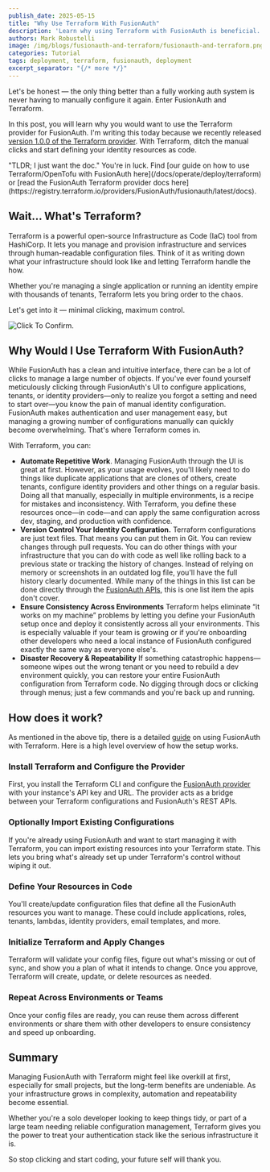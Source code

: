 ```yaml
---
publish_date: 2025-05-15
title: "Why Use Terraform With FusionAuth"
description: 'Learn why using Terraform with FusionAuth is beneficial.'
authors: Mark Robustelli
image: /img/blogs/fusionauth-and-terraform/fusionauth-and-terraform.png
categories: Tutorial
tags: deployment, terraform, fusionauth, deployment
excerpt_separator: "{/* more */}"
---
```



Let's be honest — the only thing better than a fully working auth system is never having to manually configure it again. Enter FusionAuth and Terraform.

In this post, you will learn why you would want to use the Terraform provider for FusionAuth. I'm writing this today because we recently released [version 1.0.0 of the Terraform provider](https://github.com/fusionauth/terraform-provider-fusionauth). With Terraform, ditch the manual clicks and start defining your identity resources as code.

<Aside type="tip">"TLDR; I just want the doc." You're in luck. Find [our guide on how to use Terraform/OpenTofu with FusionAuth here](/docs/operate/deploy/terraform) or [read the FusionAuth Terraform provider docs here](https://registry.terraform.io/providers/FusionAuth/fusionauth/latest/docs).</Aside>

## Wait... What's Terraform?

Terraform is a powerful open-source Infrastructure as Code (IaC) tool from HashiCorp. It lets you manage and provision infrastructure and services through human-readable configuration files. Think of it as writing down what your infrastructure should look like and letting Terraform handle the how.

Whether you're managing a single application or running an identity empire with thousands of tenants, Terraform lets you bring order to the chaos.

Let's get into it — minimal clicking, maximum control.

<div style={{textAlign: "center"}}>
  <img src="/img/blogs/fusionauth-and-terraform/confirm-button.jpg" alt="Click To Confirm." style={{ display: "block", margin: "0 auto" }} />
</div>

## Why Would I Use Terraform With FusionAuth?
While FusionAuth has a clean and intuitive interface, there can be a lot of clicks to manage a large number of objects. If you've ever found yourself meticulously clicking through FusionAuth's UI to configure applications, tenants, or identity providers—only to realize you forgot a setting and need to start over—you know the pain of manual identity configuration. FusionAuth makes authentication and user management easy, but managing a growing number of configurations manually can quickly become overwhelming. That's where Terraform comes in.

With Terraform, you can:
* **Automate Repetitive Work**. Managing FusionAuth through the UI is great at first. However, as your usage evolves, you'll likely need to do things like duplicate applications that are clones of others, create tenants, configure identity providers and other things on a regular basis. Doing all that manually, especially in multiple environments, is a recipe for mistakes and inconsistency. With Terraform, you define these resources once—in code—and can apply the same configuration across dev, staging, and production with confidence.
* **Version Control Your Identity Configuration.** Terraform configurations are just text files. That means you can put them in Git. You can review changes through pull requests. You can do other things with your infrastructure that you can do with code as well like rolling back to a previous state or tracking the history of changes. Instead of relying on memory or screenshots in an outdated log file, you'll have the full history clearly documented. While many of the things in this list can be done directly through the [FusionAuth APIs](/docs/apis/), this is one list item the apis don't cover.
* **Ensure Consistency Across Environments** Terraform helps eliminate “it works on my machine” problems by letting you define your FusionAuth setup once and deploy it consistently across all your environments. This is especially valuable if your team is growing or if you're onboarding other developers who need a local instance of FusionAuth configured exactly the same way as everyone else's.
* **Disaster Recovery & Repeatability** If something catastrophic happens—someone wipes out the wrong tenant or you need to rebuild a dev environment quickly, you can restore your entire FusionAuth configuration from Terraform code. No digging through docs or clicking through menus; just a few commands and you're back up and running.

## How does it work?
As mentioned in the above tip, there is a detailed [guide](/docs/operate/deploy/terraform) on using FusionAuth with Terraform. Here is a high level overview of how the setup works.

### Install Terraform and Configure the Provider
First, you install the Terraform CLI and configure the [FusionAuth provider](https://registry.terraform.io/providers/fusionauth/fusionauth/latest) with your instance's API key and URL. The provider acts as a bridge between your Terraform configurations and FusionAuth's REST APIs.

### Optionally Import Existing Configurations
If you're already using FusionAuth and want to start managing it with Terraform, you can import existing resources into your Terraform state. This lets you bring what's already set up under Terraform's control without wiping it out.

### Define Your Resources in Code
You'll create/update configuration files that define all the FusionAuth resources you want to manage. These could include applications, roles, tenants, lambdas, identity providers, email templates, and more.

### Initialize Terraform and Apply Changes
Terraform will validate your config files, figure out what's missing or out of sync, and show you a plan of what it intends to change. Once you approve, Terraform will create, update, or delete resources as needed.

### Repeat Across Environments or Teams
Once your config files are ready, you can reuse them across different environments or share them with other developers to ensure consistency and speed up onboarding.

## Summary
Managing FusionAuth with Terraform might feel like overkill at first, especially for small projects, but the long-term benefits are undeniable. As your infrastructure grows in complexity, automation and repeatability become essential.

Whether you're a solo developer looking to keep things tidy, or part of a large team needing reliable configuration management, Terraform gives you the power to treat your authentication stack like the serious infrastructure it is.

So stop clicking and start coding, your future self will thank you.

